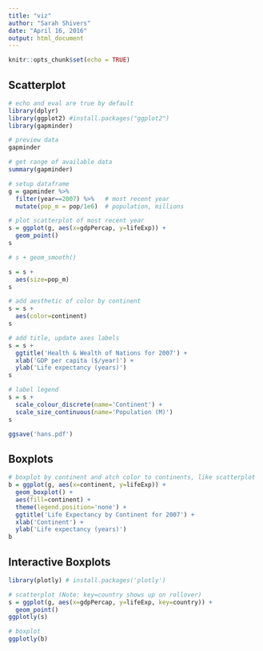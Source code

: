 ```yaml
---
title: "viz"
author: "Sarah Shivers"
date: "April 16, 2016"
output: html_document
---
```


```r
knitr::opts_chunk$set(echo = TRUE)
```

## Scatterplot
```r
# echo and eval are true by default
library(dplyr)
library(ggplot2) #install.packages("ggplot2")
library(gapminder)

# preview data
gapminder

# get range of available data
summary(gapminder)

```

```r
# setup dataframe
g = gapminder %>%
  filter(year==2007) %>%   # most recent year 
  mutate(pop_m = pop/1e6)  # population, millions

# plot scatterplot of most recent year 
s = ggplot(g, aes(x=gdpPercap, y=lifeExp)) +
  geom_point()
s

# s + geom_smooth()

s = s + 
  aes(size=pop_m)
s

# add aesthetic of color by continent
s = s + 
  aes(color=continent)
s

# add title, update axes labels
s = s + 
  ggtitle('Health & Wealth of Nations for 2007') +
  xlab('GDP per capita ($/year)') +
  ylab('Life expectancy (years)')
s

# label legend
s = s + 
  scale_colour_discrete(name='Continent') +
  scale_size_continuous(name='Population (M)')
s

ggsave('hans.pdf')
```
 
## Boxplots
 
```r
# boxplot by continent and atch color to continents, like scatterplot
b = ggplot(g, aes(x=continent, y=lifeExp)) +
  geom_boxplot() +
  aes(fill=continent) +
  theme(legend.position='none') +
  ggtitle('Life Expectancy by Continent for 2007') +
  xlab('Continent') +
  ylab('Life expectancy (years)')
b


```

## Interactive Boxplots
```r
library(plotly) # install.packages('plotly')

# scatterplot (Note: key=country shows up on rollover)
s = ggplot(g, aes(x=gdpPercap, y=lifeExp, key=country)) +
  geom_point()
ggplotly(s)

# boxplot
ggplotly(b)
```

